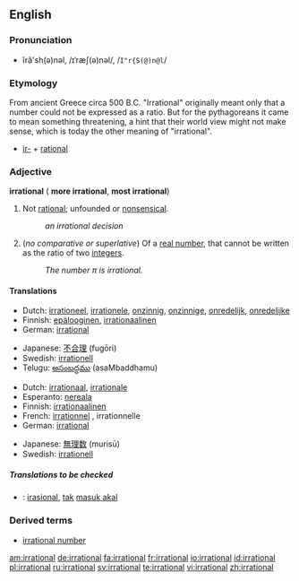 ==English==

===Pronunciation===
*ĭră'sh(ə)nəl, /ɪˈræʃ(ə)nəl/, /<tt>I"r{S(@)n@l</tt>/

===Etymology===

From ancient Greece
circa 500 B.C.
"Irrational" originally meant only that a number could not be expressed as a ratio. But for the pythagoreans it came to mean something threatening, a hint that their world view might not make sense, which is today the other meaning of "irrational".

*[[ir-]] + [[rational]]

===Adjective===
'''irrational''' ({{compar}} '''more irrational''', {{superl}} '''most irrational''')

# Not [[rational]]; unfounded or [[nonsensical]].
#:''an irrational decision''
# {{mathematics}} (''no comparative or superlative'') Of a [[real number]], that cannot be written as the ratio of two [[integer]]s.
#:''The number &pi; is irrational.''

====Translations====

{{trans-top|unfounded or nonsensical}}
*Dutch: [[irrationeel]], [[irrationele]], [[onzinnig]], [[onzinnige]], [[onredelijk]], [[onredelijke]]
*Finnish: [[epälooginen]], [[irrationaalinen]]
*German: [[irrational#German|irrational]]
{{trans-mid}}
*Japanese: [[不合理]] (fugōri)
*Swedish: [[irrationell]]
*Telugu: [[అసంబద్ధము]] (asaMbaddhamu)
{{trans-bottom}}

{{trans-top|mathematics: of a number}}
*Dutch: [[irrationaal]], [[irrationale]]
*Esperanto: [[nereala]]
*Finnish: [[irrationaalinen]]
*French: [[irrationnel]] {{m}}, irrationnelle {{f}}
*German: [[irrational#German|irrational]]
{{trans-mid}}
*Japanese: [[無理数]] (murisū)
*Swedish: [[irrationell]]
{{trans-bottom}}

=====Translations to be checked=====
<!--Remove this section once all of the translations below have been moved into the tables above.-->
{{checktrans}}
*{{ttbc|Indonesian}}: [[irasional]], [[tak]] [[masuk akal]]

===Derived terms===
*[[irrational number]]

[[am:irrational]]
[[de:irrational]]
[[fa:irrational]]
[[fr:irrational]]
[[io:irrational]]
[[id:irrational]]
[[pl:irrational]]
[[ru:irrational]]
[[sv:irrational]]
[[te:irrational]]
[[vi:irrational]]
[[zh:irrational]]